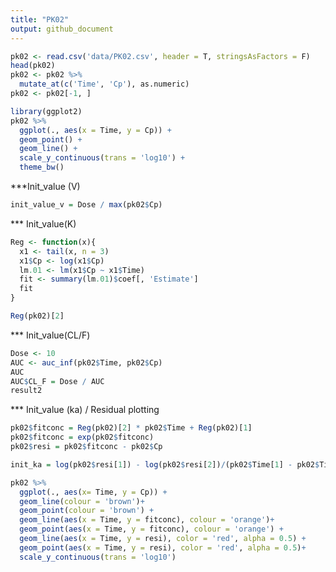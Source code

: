 ```yaml
---
title: "PK02"
output: github_document
---
```


```r
pk02 <- read.csv('data/PK02.csv', header = T, stringsAsFactors = F)
head(pk02)
pk02 <- pk02 %>%
  mutate_at(c('Time', 'Cp'), as.numeric)
pk02 <- pk02[-1, ]

```



```r
library(ggplot2)
pk02 %>%
  ggplot(., aes(x = Time, y = Cp)) +
  geom_point() +
  geom_line() +
  scale_y_continuous(trans = 'log10') +
  theme_bw()

```

***Init_value (V)

```r

init_value_v = Dose / max(pk02$Cp) 

```

*** Init_value(K)

```r

Reg <- function(x){
  x1 <- tail(x, n = 3)
  x1$Cp <- log(x1$Cp)
  lm.01 <- lm(x1$Cp ~ x1$Time)
  fit <- summary(lm.01)$coef[, 'Estimate']
  fit
}

Reg(pk02)[2]

```
*** Init_value(CL/F)

```r
Dose <- 10
AUC <- auc_inf(pk02$Time, pk02$Cp)
AUC
AUC$CL_F = Dose / AUC   
result2

```

*** Init_value (ka) / Residual plotting

```r

pk02$fitconc = Reg(pk02)[2] * pk02$Time + Reg(pk02)[1]
pk02$fitconc = exp(pk02$fitconc)
pk02$resi = pk02$fitconc - pk02$Cp

init_ka = log(pk02$resi[1]) - log(pk02$resi[2])/(pk02$Time[1] - pk02$Time[2])

```

```r
pk02 %>%
  ggplot(., aes(x= Time, y = Cp)) +
  geom_line(colour = 'brown')+
  geom_point(colour = 'brown') +
  geom_line(aes(x = Time, y = fitconc), colour = 'orange')+
  geom_point(aes(x = Time, y = fitconc), colour = 'orange') +
  geom_line(aes(x = Time, y = resi), color = 'red', alpha = 0.5) +
  geom_point(aes(x = Time, y = resi), color = 'red', alpha = 0.5)+
  scale_y_continuous(trans = 'log10')
```